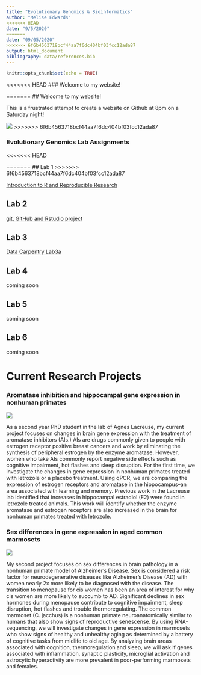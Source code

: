 ```yaml
---
title: "Evolutionary Genomics & Bioinformatics"
author: "Melise Edwards"
<<<<<<< HEAD
date: "9/5/2020"
=======
date: "09/05/2020"
>>>>>>> 6f6b4563718bcf44aa7f6dc404bf03fcc12ada87
output: html_document
bibliography: data/references.bib
---
```


```r
knitr::opts_chunk$set(echo = TRUE)
```

<<<<<<< HEAD
### Welcome to my website!



=======
## Welcome to my website!

This is a frustrated attempt to create a website on Github at 8pm on a Saturday night! 

![](https://www.adventure-journal.com/wp-content/uploads/2019/03/MeliseEdwards04-by-Andrea-Sassenrath.jpg)
>>>>>>> 6f6b4563718bcf44aa7f6dc404bf03fcc12ada87

### Evolutionary Genomics Lab Assignments

<<<<<<< HEAD

=======
## Lab 1
>>>>>>> 6f6b4563718bcf44aa7f6dc404bf03fcc12ada87

[Introduction to R and Reproducible Research](lab1.html)

## Lab 2

[git, GitHub and Rstudio project](lab2.html)

## Lab 3

[Data Carpentry Lab3a](lab3a.html)

## Lab 4

coming soon 

## Lab 5 

coming soon 

## Lab 6 

coming soon 


# Current Research Projects

### Aromatase inhibition and hippocampal gene expression in nonhuman primates 

![](https://www.researchgate.net/profile/Ami_Raval/publication/51049654/figure/fig3/AS:667703576645641@1536204346495/Aromatase-enzyme-converts-testosterone-to-estradiol_W640.jpg) 

As a second year PhD student in the lab of Agnes Lacreuse, my current project focuses on changes in brain gene expression with the treatment of aromatase inhibitors (AIs.) AIs are drugs commonly given to people with estrogen receptor positive breast cancers and work by eliminating the synthesis of peripheral estrogen by the enzyme aromatase. However, women who take AIs commonly report negative side effects such as cognitive impairment, hot flashes and sleep disruption. For the first time, we investigate the changes in gene expression in nonhuman primates treated with letrozole or a placebo treatment. Using qPCR, we are comparing the expression of estrogen receptors and aromatase in the hippocampus--an area associated with learning and memory. Previous work in the Lacreuse lab identified that increases in hippocampal estradiol (E2) were found in letrozole treated animals. This work will identify whether the enzyme aromatase and estrogen receptors are also increased in the brain for nonhuman primates treated with letrozole. 


### Sex differences in gene expression in aged common marmosets 

![](https://t4.ftcdn.net/jpg/01/15/89/73/240_F_115897352_7KUjZdDPnJpBSUx4tSDEOzuguJPd4Nc1.jpg)

My second project focuses on sex differences in brain pathology in a nonhuman primate model of Alzheimer's Disease. Sex is considered a risk factor for neurodegenerative diseases like Alzheimer's Disease (AD) with women nearly 2x more likely to be diagnosed with the disease. The transition to menopause for cis women has been an area of interest for why cis women are more likely to succumb to AD. Significant declines in sex hormones during menopause contribute to cognitive impairment, sleep disruption, hot flashes and trouble thermoregulating. The common marmoset (C. jacchus) is a nonhuman primate neuroanatomically similar to humans that also show signs of reproductive senescense. By using RNA-sequencing, we will investigate changes in gene expression in marmosets who show signs of healthy and unhealthy aging as determined by a battery of cognitive tasks from midlife to old age. By analyzing brain areas associated with cognition, thermoregulation and sleep, we will ask if genes associated with inflammation, synaptic plasticity, microglial activation and astrocytic hyperactivity are more prevalent in poor-performing marmosets and females.  
